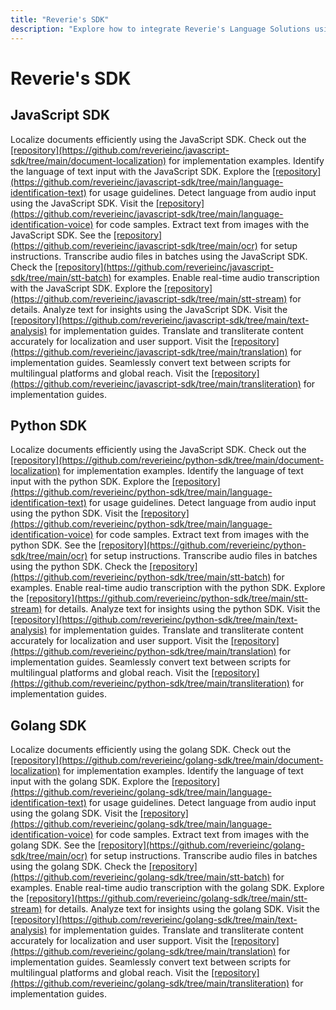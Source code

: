 ```yaml
---
title: "Reverie's SDK"
description: "Explore how to integrate Reverie's Language Solutions using our SDKs. This section provides guidance on leveraging our prebuilt libraries to process audio files, extract transcription data, and seamlessly embed various language capabilities into your applications."
---
```


# Reverie's SDK

## JavaScript SDK
<CardGroup cols={2}>
  <Card title="Document Localization" icon="file">
    <Accordion title="Details">
      Localize documents efficiently using the JavaScript SDK. Check out the <u>[repository](https://github.com/reverieinc/javascript-sdk/tree/main/document-localization)</u> for implementation examples.
    </Accordion>
  </Card>
  <Card title="Language Identification (Text)" icon="text">
    <Accordion title="Details">
      Identify the language of text input with the JavaScript SDK. Explore the <u>[repository](https://github.com/reverieinc/javascript-sdk/tree/main/language-identification-text)</u> for usage guidelines.
    </Accordion>
  </Card>
  <Card title="Language Identification (Voice)" icon="microphone">
    <Accordion title="Details">
      Detect language from audio input using the JavaScript SDK. Visit the <u>[repository](https://github.com/reverieinc/javascript-sdk/tree/main/language-identification-voice)</u> for code samples.
    </Accordion>
  </Card>
  <Card title="OCR" icon="image">
    <Accordion title="Details">
      Extract text from images with the JavaScript SDK. See the <u>[repository](https://github.com/reverieinc/javascript-sdk/tree/main/ocr)</u> for setup instructions.
    </Accordion>
  </Card>
  <Card title="Speech-to-Text (Batch)" icon="play">
    <Accordion title="Details">
      Transcribe audio files in batches using the JavaScript SDK. Check the <u>[repository](https://github.com/reverieinc/javascript-sdk/tree/main/stt-batch)</u> for examples.
    </Accordion>
  </Card>
  <Card title="Speech-to-Text (Stream)" icon="waveform">
    <Accordion title="Details">
      Enable real-time audio transcription with the JavaScript SDK. Explore the <u>[repository](https://github.com/reverieinc/javascript-sdk/tree/main/stt-stream)</u> for details.
    </Accordion>
  </Card>
  <Card title="Text Analysis" icon="book">
    <Accordion title="Details">
      Analyze text for insights using the JavaScript SDK. Visit the <u>[repository](https://github.com/reverieinc/javascript-sdk/tree/main/text-analysis)</u> for implementation guides.
    </Accordion>
  </Card>
  <Card title="Translation" icon="language">
    <Accordion title="Details">
      Translate and transliterate content accurately for localization and user support. Visit the <u>[repository](https://github.com/reverieinc/javascript-sdk/tree/main/translation)</u> for implementation guides.
    </Accordion>
  </Card>
  <Card title="Transliteration" icon="keyboard">
    <Accordion title="Details">
      Seamlessly convert text between scripts for multilingual platforms and global reach. Visit the <u>[repository](https://github.com/reverieinc/javascript-sdk/tree/main/transliteration)</u> for implementation guides.
    </Accordion>
  </Card>
</CardGroup>

## Python SDK
<CardGroup cols={2}>
  <Card title="Document Localization" icon="file">
    <Accordion title="Details">
      Localize documents efficiently using the JavaScript SDK. Check out the <u>[repository](https://github.com/reverieinc/python-sdk/tree/main/document-localization)</u> for implementation examples.
    </Accordion>
  </Card>
  <Card title="Language Identification (Text)" icon="text">
    <Accordion title="Details">
      Identify the language of text input with the python SDK. Explore the <u>[repository](https://github.com/reverieinc/python-sdk/tree/main/language-identification-text)</u> for usage guidelines.
    </Accordion>
  </Card>
  <Card title="Language Identification (Voice)" icon="microphone">
    <Accordion title="Details">
      Detect language from audio input using the python SDK. Visit the <u>[repository](https://github.com/reverieinc/python-sdk/tree/main/language-identification-voice)</u> for code samples.
    </Accordion>
  </Card>
  <Card title="OCR" icon="image">
    <Accordion title="Details">
      Extract text from images with the python SDK. See the <u>[repository](https://github.com/reverieinc/python-sdk/tree/main/ocr)</u> for setup instructions.
    </Accordion>
  </Card>
  <Card title="Speech-to-Text (Batch)" icon="play">
    <Accordion title="Details">
      Transcribe audio files in batches using the python SDK. Check the <u>[repository](https://github.com/reverieinc/python-sdk/tree/main/stt-batch)</u> for examples.
    </Accordion>
  </Card>
  <Card title="Speech-to-Text (Stream)" icon="waveform">
    <Accordion title="Details">
      Enable real-time audio transcription with the python SDK. Explore the <u>[repository](https://github.com/reverieinc/python-sdk/tree/main/stt-stream)</u> for details.
    </Accordion>
  </Card>
  <Card title="Text Analysis" icon="book">
    <Accordion title="Details">
      Analyze text for insights using the python SDK. Visit the <u>[repository](https://github.com/reverieinc/python-sdk/tree/main/text-analysis)</u> for implementation guides.
    </Accordion>
  </Card>
  <Card title="Translation" icon="language">
    <Accordion title="Details">
      Translate and transliterate content accurately for localization and user support. Visit the <u>[repository](https://github.com/reverieinc/python-sdk/tree/main/translation)</u> for implementation guides.
    </Accordion>
  </Card>
  <Card title="Transliteration" icon="keyboard">
    <Accordion title="Details">
      Seamlessly convert text between scripts for multilingual platforms and global reach. Visit the <u>[repository](https://github.com/reverieinc/python-sdk/tree/main/transliteration)</u> for implementation guides.
    </Accordion>
  </Card>
</CardGroup>


## Golang SDK
<CardGroup cols={2}>
  <Card title="Document Localization" icon="file">
    <Accordion title="Details">
      Localize documents efficiently using the golang SDK. Check out the <u>[repository](https://github.com/reverieinc/golang-sdk/tree/main/document-localization)</u> for implementation examples.
    </Accordion>
  </Card>
  <Card title="Language Identification (Text)" icon="text">
    <Accordion title="Details">
      Identify the language of text input with the golang SDK. Explore the <u>[repository](https://github.com/reverieinc/golang-sdk/tree/main/language-identification-text)</u> for usage guidelines.
    </Accordion>
  </Card>
  <Card title="Language Identification (Voice)" icon="microphone">
    <Accordion title="Details">
      Detect language from audio input using the golang SDK. Visit the <u>[repository](https://github.com/reverieinc/golang-sdk/tree/main/language-identification-voice)</u> for code samples.
    </Accordion>
  </Card>
  <Card title="OCR" icon="image">
    <Accordion title="Details">
      Extract text from images with the golang SDK. See the <u>[repository](https://github.com/reverieinc/golang-sdk/tree/main/ocr)</u> for setup instructions.
    </Accordion>
  </Card>
  <Card title="Speech-to-Text (Batch)" icon="play">
    <Accordion title="Details">
      Transcribe audio files in batches using the golang SDK. Check the <u>[repository](https://github.com/reverieinc/golang-sdk/tree/main/stt-batch)</u> for examples.
    </Accordion>
  </Card>
  <Card title="Speech-to-Text (Stream)" icon="waveform">
    <Accordion title="Details">
      Enable real-time audio transcription with the golang SDK. Explore the <u>[repository](https://github.com/reverieinc/golang-sdk/tree/main/stt-stream)</u> for details.
    </Accordion>
  </Card>
  <Card title="Text Analysis" icon="book">
    <Accordion title="Details">
      Analyze text for insights using the golang SDK. Visit the <u>[repository](https://github.com/reverieinc/golang-sdk/tree/main/text-analysis)</u> for implementation guides.
    </Accordion>
  </Card>
  <Card title="Translation" icon="language">
    <Accordion title="Details">
      Translate and transliterate content accurately for localization and user support. Visit the <u>[repository](https://github.com/reverieinc/golang-sdk/tree/main/translation)</u> for implementation guides.
    </Accordion>
  </Card>
  <Card title="Transliteration" icon="keyboard">
    <Accordion title="Details">
      Seamlessly convert text between scripts for multilingual platforms and global reach. Visit the <u>[repository](https://github.com/reverieinc/golang-sdk/tree/main/transliteration)</u> for implementation guides.
    </Accordion>
  </Card>
</CardGroup>
